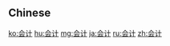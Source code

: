 {{also|会計|會計}}
==Chinese==
{{zh-see|會計}}

[[ko:会计]]
[[hu:会计]]
[[mg:会计]]
[[ja:会计]]
[[ru:会计]]
[[zh:会计]]